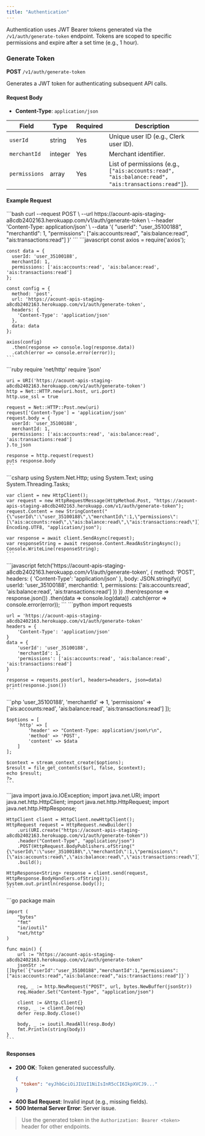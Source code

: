 ```yaml
---
title: "Authentication"
---
```


Authentication uses JWT Bearer tokens generated via the `/v1/auth/generate-token` endpoint. Tokens are scoped to specific permissions and expire after a set time (e.g., 1 hour).

### Generate Token

**POST** `/v1/auth/generate-token`

Generates a JWT token for authenticating subsequent API calls.

#### Request Body

- **Content-Type**: `application/json`

| Field        | Type    | Required | Description                  |
|--------------|---------|----------|------------------------------|
| `userId`     | string  | Yes      | Unique user ID (e.g., Clerk user ID). |
| `merchantId` | integer | Yes      | Merchant identifier.         |
| `permissions`| array   | Yes      | List of permissions (e.g., `["ais:accounts:read", "ais:balance:read", "ais:transactions:read"]`). |

#### Example Request

<Tabs>
  <Tab title="cURL">
    ```bash
    curl --request POST \
      --url https://acount-apis-staging-a8cdb2402163.herokuapp.com/v1/auth/generate-token \
      --header 'Content-Type: application/json' \
      --data '{
        "userId": "user_35100188",
        "merchantId": 1,
        "permissions": ["ais:accounts:read", "ais:balance:read", "ais:transactions:read"]
      }'
    ```
  </Tab>
  <Tab title="Node.js">
    ```javascript
    const axios = require('axios');

    const data = {
      userId: 'user_35100188',
      merchantId: 1,
      permissions: ['ais:accounts:read', 'ais:balance:read', 'ais:transactions:read']
    };

    const config = {
      method: 'post',
      url: 'https://acount-apis-staging-a8cdb2402163.herokuapp.com/v1/auth/generate-token',
      headers: {
        'Content-Type': 'application/json'
      },
      data: data
    };

    axios(config)
      .then(response => console.log(response.data))
      .catch(error => console.error(error));
    ```
  </Tab>
  <Tab title="Ruby">
    ```ruby
    require 'net/http'
    require 'json'

    uri = URI('https://acount-apis-staging-a8cdb2402163.herokuapp.com/v1/auth/generate-token')
    http = Net::HTTP.new(uri.host, uri.port)
    http.use_ssl = true

    request = Net::HTTP::Post.new(uri)
    request['Content-Type'] = 'application/json'
    request.body = {
      userId: 'user_35100188',
      merchantId: 1,
      permissions: ['ais:accounts:read', 'ais:balance:read', 'ais:transactions:read']
    }.to_json

    response = http.request(request)
    puts response.body
    ```
  </Tab>
  <Tab title="C#">
    ```csharp
    using System.Net.Http;
    using System.Text;
    using System.Threading.Tasks;

    var client = new HttpClient();
    var request = new HttpRequestMessage(HttpMethod.Post, "https://acount-apis-staging-a8cdb2402163.herokuapp.com/v1/auth/generate-token");
    request.Content = new StringContent("{\"userId\":\"user_35100188\",\"merchantId\":1,\"permissions\":[\"ais:accounts:read\",\"ais:balance:read\",\"ais:transactions:read\"]}", Encoding.UTF8, "application/json");

    var response = await client.SendAsync(request);
    var responseString = await response.Content.ReadAsStringAsync();
    Console.WriteLine(responseString);
    ```
  </Tab>
  <Tab title="JavaScript (Browser)">
    ```javascript
    fetch('https://acount-apis-staging-a8cdb2402163.herokuapp.com/v1/auth/generate-token', {
      method: 'POST',
      headers: {
        'Content-Type': 'application/json'
      },
      body: JSON.stringify({
        userId: 'user_35100188',
        merchantId: 1,
        permissions: ['ais:accounts:read', 'ais:balance:read', 'ais:transactions:read']
      })
    })
      .then(response => response.json())
      .then(data => console.log(data))
      .catch(error => console.error(error));
    ```
  </Tab>
  <Tab title="Python">
    ```python
    import requests

    url = 'https://acount-apis-staging-a8cdb2402163.herokuapp.com/v1/auth/generate-token'
    headers = {
        'Content-Type': 'application/json'
    }
    data = {
        'userId': 'user_35100188',
        'merchantId': 1,
        'permissions': ['ais:accounts:read', 'ais:balance:read', 'ais:transactions:read']
    }

    response = requests.post(url, headers=headers, json=data)
    print(response.json())
    ```
  </Tab>
  <Tab title="PHP">
    ```php
    <?php
    $url = 'https://acount-apis-staging-a8cdb2402163.herokuapp.com/v1/auth/generate-token';
    $data = json_encode([
        'userId' => 'user_35100188',
        'merchantId' => 1,
        'permissions' => ['ais:accounts:read', 'ais:balance:read', 'ais:transactions:read']
    ]);

    $options = [
        'http' => [
            'header' => "Content-Type: application/json\r\n",
            'method' => 'POST',
            'content' => $data
        ]
    ];

    $context = stream_context_create($options);
    $result = file_get_contents($url, false, $context);
    echo $result;
    ?>
    ```
  </Tab>
  <Tab title="Java">
    ```java
    import java.io.IOException;
    import java.net.URI;
    import java.net.http.HttpClient;
    import java.net.http.HttpRequest;
    import java.net.http.HttpResponse;

    HttpClient client = HttpClient.newHttpClient();
    HttpRequest request = HttpRequest.newBuilder()
        .uri(URI.create("https://acount-apis-staging-a8cdb2402163.herokuapp.com/v1/auth/generate-token"))
        .header("Content-Type", "application/json")
        .POST(HttpRequest.BodyPublishers.ofString("{\"userId\":\"user_35100188\",\"merchantId\":1,\"permissions\":[\"ais:accounts:read\",\"ais:balance:read\",\"ais:transactions:read\"]}"))
        .build();

    HttpResponse<String> response = client.send(request, HttpResponse.BodyHandlers.ofString());
    System.out.println(response.body());
    ```
  </Tab>
  <Tab title="Go">
    ```go
    package main

    import (
        "bytes"
        "fmt"
        "io/ioutil"
        "net/http"
    )

    func main() {
        url := "https://acount-apis-staging-a8cdb2402163.herokuapp.com/v1/auth/generate-token"
        jsonStr := []byte(`{"userId":"user_35100188","merchantId":1,"permissions":["ais:accounts:read","ais:balance:read","ais:transactions:read"]}`)

        req, _ := http.NewRequest("POST", url, bytes.NewBuffer(jsonStr))
        req.Header.Set("Content-Type", "application/json")

        client := &http.Client{}
        resp, _ := client.Do(req)
        defer resp.Body.Close()

        body, _ := ioutil.ReadAll(resp.Body)
        fmt.Println(string(body))
    }
    ```
  </Tab>
</Tabs>

#### Responses

- **200 OK**: Token generated successfully.
  ```json
  {
    "token": "eyJhbGciOiJIUzI1NiIsInR5cCI6IkpXVCJ9..."
  }
  ```
- **400 Bad Request**: Invalid input (e.g., missing fields).
- **500 Internal Server Error**: Server issue.

> Use the generated token in the `Authorization: Bearer <token>` header for other endpoints.
